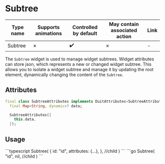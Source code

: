 
# Subtree

| Type name | Supports animations | Controlled by default | May contain associated action | Link |
| - | - | - | - | - |
| Subtree | &cross;  | :heavy_check_mark: | &cross; | - |

The `Subtree` widget is used to manage widget subtrees. 
Widget attributes can store json, which represents a new or changed widget subtree. 
This allows you to isolate a widget subtree and manage it by updating the root element, dynamically changing the content of the `Subtree`.

## Attributes

```dart
final class SubtreeAttributes implements DuitAttributes<SubtreeAttributes> {
  final Map<String, dynamic>? data;

  SubtreeAttributes({
    this.data,
  });
```

## Usage

<Tabs groupId="lang">
  <TabItem value="ts" label="TypeScript" default>
    ```typescript
  Subtree(
      {
          id: "id",
          attributes: {...},
      },
      //child
  )
    ```
  </TabItem>
  <TabItem value="go" label="Go">
    ```go
	Subtree(
		"id",
		nil, //child
	)
    ```
  </TabItem>
</Tabs>

